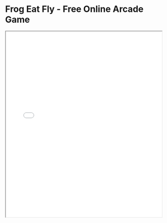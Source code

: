 # Frog Eat Fly - Free Online Arcade Game

<iframe 
  src="../game/6/index.html" 
  width="100%" 
  height="600px" 
  style={{ border: 'none' }} 
  title="Frog Eat Fly - Catch the Flies!"
/>

## Game Tags
**Categories:** Arcade, Casual, Skill, Action, Animal
**Features:** Free to Play, No Download, Browser Game, HTML5, Single Player

🐸 Hop into the fun with "Frog Eat Fly"! 🦟

Get ready for a ribbiting good time as you control a hungry frog on a mission to catch as many flies as possible! In this fast-paced arcade game, your reflexes and precision will be put to the test as you use the frog's long, sticky tongue to snatch flies out of the air.

Simply click or tap anywhere on the screen to launch the frog's tongue in that direction. The more flies you catch within the 30-second time limit, the higher your score! Keep an eye on the timer and try to beat your personal best with each playthrough.

Choose between day and night themes to switch up the atmosphere, and toggle the background music on or off to suit your preference. With its simple yet addictive gameplay, "Frog Eat Fly" is perfect for quick gaming sessions or competitive high-score challenges.

Can you become the ultimate fly-catching champion? Start hopping and catching today!

—No downloads, no registration. Just pure froggy fun!
